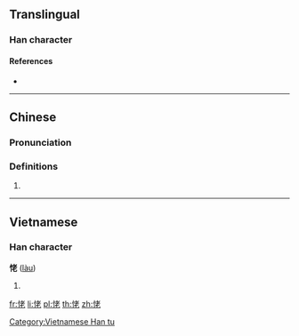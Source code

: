 ==Translingual==

===Han character===
{{Han char|rn=61|rad=心|as=06|sn=9|four=94011|canj=PJKP|ids=⿰忄老}}

====References====
* {{Han ref|kx=0383.240|dkj=10526|dj=0714.030|hdz=42294.020|uh=6045|ud=24645|bh=CEC4|bd=52932}}

----

==Chinese==
{{zh-forms}}

===Pronunciation===
{{zh-pron
|m=lǎo
|c=lou5
|h=pfs=láu
|w=3lau
|mc=y
|cat=
}}
<!--the format and categories are to be decided-->

===Definitions===
<!--POS is unknown-->
# {{defn|lang=zh}}

----

==Vietnamese==

===Han character===
'''恅''' ([[làu]])

# {{defn|lang=vi}}

[[Category:Vietnamese Han tu]]

[[fr:恅]]
[[li:恅]]
[[pl:恅]]
[[th:恅]]
[[zh:恅]]